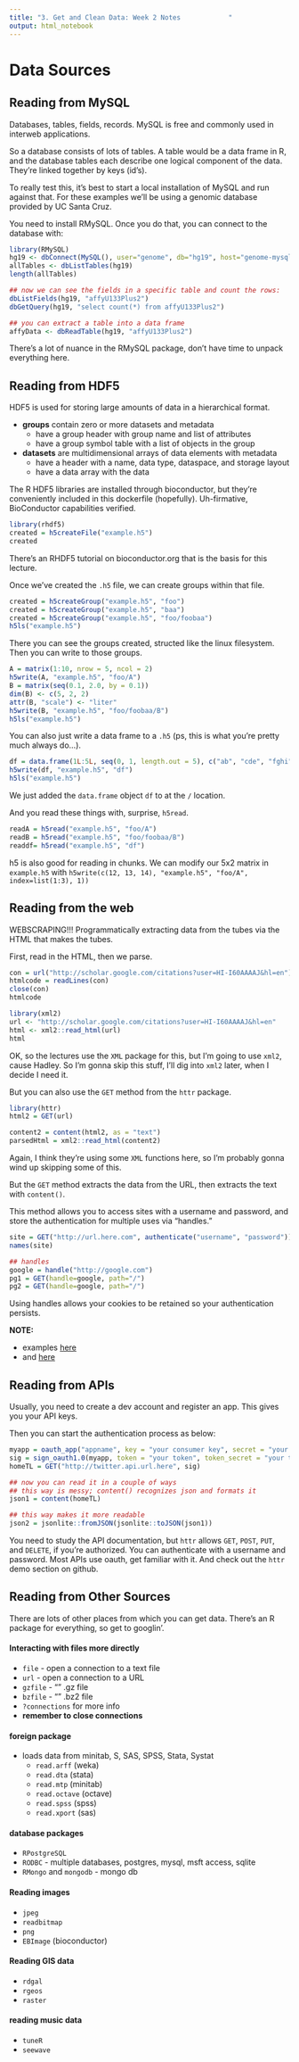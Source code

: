```yaml
---
title: "3. Get and Clean Data: Week 2 Notes            "
output: html_notebook
---
```


# Data Sources

## Reading from MySQL
Databases, tables, fields, records. MySQL is free and commonly used in interweb applications.

So a database consists of lots of tables. A table would be a data frame in R, and the database tables each describe one logical component of the data. They're linked together by keys (id's).

To really test this, it's best to start a local installation of MySQL and run against that. For these examples we'll be using a genomic database provided by UC Santa Cruz.

You need to install RMySQL. Once you do that, you can connect to the database with:
```r
library(RMySQL)
hg19 <- dbConnect(MySQL(), user="genome", db="hg19", host="genome-mysql.cse.ucsc.edu")
allTables <- dbListTables(hg19)
length(allTables)

## now we can see the fields in a specific table and count the rows:
dbListFields(hg19, "affyU133Plus2")
dbGetQuery(hg19, "select count(*) from affyU133Plus2")

## you can extract a table into a data frame
affyData <- dbReadTable(hg19, "affyU133Plus2")
```

There's a lot of nuance in the RMySQL package, don't have time to unpack everything here.

## Reading from HDF5
HDF5 is used for storing large amounts of data in a hierarchical format.

- **groups** contain zero or more datasets and metadata
     - have a group header with group name and list of attributes
     - have a group symbol table with a list of objects in the group
- **datasets** are multidimensional arrays of data elements with metadata
     - have a header with a name, data type, dataspace, and storage layout
     - have a data array with the data

The R HDF5 libraries are installed through bioconductor, but they're conveniently included in this dockerfile (hopefully). Uh-firmative, BioConductor capabilities verified.

```r
library(rhdf5)
created = h5createFile("example.h5")
created
```

There's an RHDF5 tutorial on bioconductor.org that is the basis for this lecture.

Once we've created the `.h5` file, we can create groups within that file.

```r
created = h5createGroup("example.h5", "foo")
created = h5createGroup("example.h5", "baa")
created = h5createGroup("example.h5", "foo/foobaa")
h5ls("example.h5")
```

There you can see the groups created, structed like the linux filesystem. Then you can write to those groups.

```r
A = matrix(1:10, nrow = 5, ncol = 2)
h5write(A, "example.h5", "foo/A")
B = matrix(seq(0.1, 2.0, by = 0.1))
dim(B) <- c(5, 2, 2)
attr(B, "scale") <- "liter"
h5write(B, "example.h5", "foo/foobaa/B")
h5ls("example.h5")
```

You can also just write a data frame to a `.h5` (ps, this is what you're pretty much always do...).

```r
df = data.frame(1L:5L, seq(0, 1, length.out = 5), c("ab", "cde", "fghi", "a", "s"), stringsAsFactors = FALSE)
h5write(df, "example.h5", "df")
h5ls("example.h5")
```

We just added the `data.frame` object `df` to at the `/` location.

And you read these things with, surprise, `h5read`.

```r
readA = h5read("example.h5", "foo/A")
readB = h5read("example.h5", "foo/foobaa/B")
readdf= h5read("example.h5", "df")
```

h5 is also good for reading in chunks. We can modify our 5x2 matrix in `example.h5` with `h5write(c(12, 13, 14), "example.h5", "foo/A", index=list(1:3), 1))`

## Reading from the web
WEBSCRAPING!!! Programmatically extracting data from the tubes via the HTML that makes the tubes.

First, read in the HTML, then we parse.

```r
con = url("http://scholar.google.com/citations?user=HI-I60AAAAJ&hl=en")
htmlcode = readLines(con)
close(con)
htmlcode

library(xml2)
url <- "http://scholar.google.com/citations?user=HI-I60AAAAJ&hl=en"
html <- xml2::read_html(url)
html
```

OK, so the lectures use the `XML` package for this, but I'm going to use `xml2`, cause Hadley. So I'm gonna skip this stuff, I'll dig into `xml2` later, when I decide I need it.

But you can also use the `GET` method from the `httr` package.

```r
library(httr)
html2 = GET(url)

content2 = content(html2, as = "text")
parsedHtml = xml2::read_html(content2)
```

Again, I think they're using some `XML` functions here, so I'm probably gonna wind up skipping some of this.

But the `GET` method extracts the data from the URL, then extracts the text with `content()`.

This method allows you to access sites with a username and password, and store the authentication for multiple uses via "handles."

```r
site = GET("http://url.here.com", authenticate("username", "password"))
names(site)

## handles
google = handle("http://google.com")
pg1 = GET(handle=google, path="/")
pg2 = GET(handle=google, path="/")
```

Using handles allows your cookies to be retained so your authentication persists.

**NOTE:**

* examples [here](https://www.r-bloggers.com/search/Web+Scraping/)
* and [here](https://cran.r-project.org/web/packages/httr/httr.pdf)

## Reading from APIs
Usually, you need to create a dev account and register an app. This gives you your API keys.

Then you can start the authentication process as below:

```r
myapp = oauth_app("appname", key = "your consumer key", secret = "your consumer secret")
sig = sign_oauth1.0(myapp, token = "your token", token_secret = "your token secret")
homeTL = GET("http://twitter.api.url.here", sig)

## now you can read it in a couple of ways
## this way is messy; content() recognizes json and formats it
json1 = content(homeTL)

## this way makes it more readable
json2 = jsonlite::fromJSON(jsonlite::toJSON(json1))
```

You need to study the API documentation, but `httr` allows `GET`, `POST`, `PUT`, and `DELETE`, if you're authorized. You can authenticate with a username and password. Most APIs use oauth, get familiar with it. And check out the `httr` demo section on github.

## Reading from Other Sources
There are lots of other places from which you can get data. There's an R package for everything, so get to googlin'.

#### Interacting with files more directly

* `file` - open a connection to a text file
* `url` - open a connection to a URL
* `gzfile` - "" .gz file
* `bzfile` - "" .bz2 file
* `?connections` for more info
* **remember to close connections**

#### foreign package

* loads data from minitab, S, SAS, SPSS, Stata, Systat
     * `read.arff` (weka)
     * `read.dta` (stata)
     * `read.mtp` (minitab)
     * `read.octave` (octave)
     * `read.spss` (spss)
     * `read.xport` (sas)
     
#### database packages

* `RPostgreSQL`
* `RODBC` - multiple databases, postgres, mysql, msft access, sqlite
* `RMongo` and `mongodb` - mongo db

#### Reading images

* `jpeg`
* `readbitmap`
* `png`
* `EBImage` (bioconductor)

#### Reading GIS data

* `rdgal`
* `rgeos`
* `raster`

#### reading music data

* `tuneR`
* `seewave`
